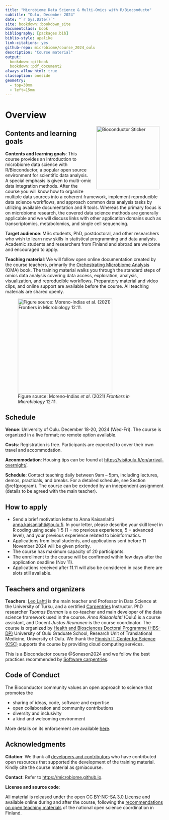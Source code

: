 ```yaml
--- 
title: "Microbiome Data Science & Multi-Omics with R/Bioconducto"
subtitle: "Oulu, December 2024"
date: "`r Sys.Date()`"
site: bookdown::bookdown_site
documentclass: book
bibliography: [packages.bib]
biblio-style: apalike
link-citations: yes
github-repo: microbiome/course_2024_oulu
description: "Course material"
output:
  bookdown::gitbook
  bookdown::pdf_document2
always_allow_html: true  
classoption: oneside
geometry:
  - top=30mm
  - left=15mm
---
```




# Overview

<!--<a href="https://bioconductor.org"><img src="`r rebook::BiocSticker('animated')`" width="200" alt="Bioconductor Sticker" align="right" style="margin: 0 1em 0 1em" /></a>-->

<a href="https://bioconductor.org"><img src="bioconductor_logo_rgb.jpg" width="200" alt="Bioconductor Sticker" align="right" style="margin: 0 1em 0 1em" /></a>


## Contents and learning goals

::: {.grid}

::: {.g-col-8}
**Contents and learning goals**: This course provides an introduction to microbiome data science with R/Bioconductor, a popular open source environment for scientific data analysis. A special emphasis is given to multi-omic data integration methods. After the course you will know how to organize multiple data sources into a coherent framework, implement reproducible data science workflows, and approach common data analysis tasks by utilizing available documentation and R tools. Whereas the primary focus is on microbiome research, the covered data science methods are generally applicable and we will discuss links with other application domains such as transcriptomics, metabolomics, and single cell sequencing. 

**Target audience**: MSc students, PhD, postdoctoral, and other researchers who wish to learn new skills in statistical programming and data analysis. Academic students and researchers from Finland and abroad are welcome and encouraged to apply.

**Teaching material**: We will follow open online documentation created by the course teachers, primarily the [Orchestrating Microbiome Analysis](https://microbiome.github.io/OMA) (OMA) book. The training material walks you through the standard steps of omics data analysis covering data access, exploration, analysis, visualization, and reproducible workflows. Preparatory material and video clips, and online support are available before the course. All teaching materials are shared openly.
:::

::: {.g-col-3}
![Figure source: Moreno-Indias _et al_. (2021) _Frontiers in Microbiology_ 12:11. ](fig.png){fig-align="center" width="300"}
:::

:::


## Schedule 

**Venue**: University of Oulu. December 18-20, 2024 (Wed-Fri). The course is organized in a live format; no remote option available. 

**Costs**: Registration is free. Participants are expected to cover their own travel and accommodation.

**Accommodation**: Housing tips can be found at <https://visitoulu.fi/en/arrival-overnight/>.

**Schedule**: Contact teaching daily between 9am -- 5pm, including lectures, demos, practicals, and breaks. For a detailed schedule, see Section \@ref(program). The course can be extended by an independent assignment (details to be agreed with the main teacher).


## How to apply

- Send a brief motivation letter to Anna Kaisanlahti [anna.kaisanlahti\@oulu.fi](mailto:anna.kaisanlahti@oulu.fi){.email}. In your letter, please describe your skill level in R coding using scale 1-5 (1 = no previous experience, 5 = advanced level), and your previous experience related to bioinformatics.
- Applications from local students, and applications sent before 11 November 2024 will be given priority.
- The course has maximum capacity of 20 participants.
- The enrollment to the course will be confirmed within few days after the application deadline (Nov 11).
- Applications received after 11.11 will also be considered in case there are slots still available.



## Teachers and organizers

**Teachers**: [Leo Lahti](https://datascience.utu.fi) is the main teacher and Professor in Data Science at the University of Turku, and a certified [Carpentries](https://carpentries.org) Instructor. PhD researcher *Tuomas Borman* is a co-teacher and main developer of the data science framework used in the course. *Anna Kaisanlahti* (Oulu) is a course assistant, and Docent *Justus Reunanen* is the course coordinator. The course is organized by [Health and Biosciences Doctoral Programme (HBS-DP)](https://www.oulu.fi/en/research/graduate-school/organisation-and-contact-information-uniogs/health-and-biosciences-doctoral-programme) University of Oulu Graduate School, Research Unit of Translational Medicine, University of Oulu. We thank the [Finnish IT Center for Science (CSC)](https://csc.fi/) supports the course by providing cloud computing services.

This is a Bioconductor course @Soneson2024 and we follow the best practices recommended by [Software carpentries](https://carpentries.org).

## Code of Conduct

The Bioconductor community values an open approach to science that promotes the

 - sharing of ideas, code, software and expertise
 - open collaboration and community contributions
 - diversity and inclusivity
 - a kind and welcoming environment
 
More details on its enforcement are available [here](https://bioconductor.github.io/bioc_coc_multilingual/).

## Acknowledgments

**Citation**: We thank all [developers and contributors](https://microbiome.github.io) who have contributed open resources that supported the development of the training material. Kindly cite the course material as @miacourse.

**Contact**: Refer to [https://microbiome.github.io](https://microbiome.github.io).

**License and source code**:

All material is released under the open [CC BY-NC-SA 3.0 License](LICENSE) and available online during and after the course, following the [recommendations on open teaching materials](https://avointiede.fi/fi/linjaukset-ja-aineistot/kotimaiset-linjaukset/oppimisen-ja-oppimateriaalien-avoimuuden-linjaus) of the national open science coordination in Finland.

